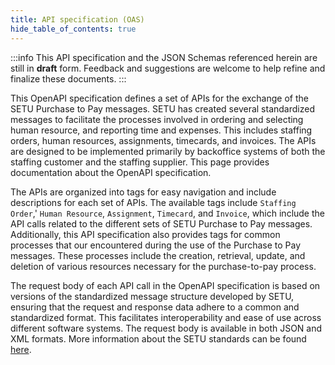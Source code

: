 ```yaml
---
title: API specification (OAS)
hide_table_of_contents: true
---
```


:::info
This API specification and the JSON Schemas referenced herein are still in **draft** form. Feedback and suggestions are welcome to help refine and finalize these documents.
:::

This OpenAPI specification defines a set of APIs for the exchange of the SETU Purchase to Pay messages. SETU has created several standardized messages to facilitate the processes involved in ordering and selecting human resource, and reporting time and expenses. This includes staffing orders, human resources, assignments, timecards, and invoices. The APIs are designed to be implemented primarily by backoffice systems of both the staffing customer and the staffing supplier. This page provides documentation about the OpenAPI specification.

The APIs are organized into tags for easy navigation and include descriptions for each set of APIs. The available tags include `Staffing Order`,' `Human Resource`, `Assignment`, `Timecard`, and `Invoice`, which include the API calls related to the different sets of SETU Purchase to Pay messages. Additionally, this API specification also provides tags for common processes that our encountered during the use of the Purchase to Pay messages. These processes include the creation, retrieval, update, and deletion of various resources necessary for the purchase-to-pay process.

The request body of each API call in the OpenAPI specification is based on versions of the standardized message structure developed by SETU, ensuring that the request and response data adhere to a common and standardized format. This facilitates interoperability and ease of use across different software systems. The request body is available in both JSON and XML formats. More information about the SETU standards can be found [here](https://setu.semantic-treehouse.nl/#/Projects).




<ApiDocMdx id="purchase-to-pay-api" />
